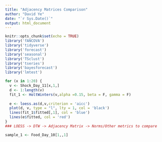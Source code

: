 ```yaml
---
title: "Adjacency Matrices Comparison"
author: "David Ye"
date: "`r Sys.Date()`"
output: html_document
---
```


```r
knitr::opts_chunk$set(echo = TRUE)
library('fANCOVA')
library('tidyverse')
library('forecast')
library('seasonal')
library('TSclust')
library('tseries')
library('bayesforecast')
library('lmtest')
```

```r
for (x in 1:20) {
  v <- Shock_Day_11[x,1,]
  d <- 1:length(v)
  fit_1 <- HoltWinters(v,alpha =0.15, beta = F, gamma = F)
  
  e <- loess.as(d,v,criterion = 'aicc')
  plot(d, v, type = "l", lty = 1, col = 'black')
  lines(fit_1$fitted[,1], col = 'blue')
  lines(e$fitted, col = 'red')
}
### LOESS -> DTW -> Adjacency Matrix -> Norms/Other metrics to compare similarity

```

```r
sample_1 <- Food_Day_10[1,,1]


```